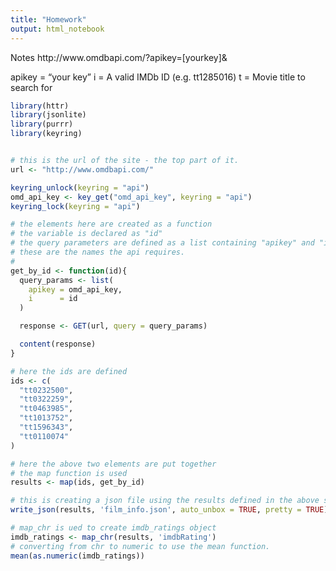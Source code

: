 ```yaml
---
title: "Homework"
output: html_notebook
---
```


Notes
http://www.omdbapi.com/?apikey=[yourkey]&

apikey = "your key"
i = A valid IMDb ID (e.g. tt1285016)
t = Movie title to search for

```r
library(httr)
library(jsonlite)
library(purrr)
library(keyring)


# this is the url of the site - the top part of it.
url <- "http://www.omdbapi.com/"
```



```r
keyring_unlock(keyring = "api")
omd_api_key <- key_get("omd_api_key", keyring = "api")
keyring_lock(keyring = "api")

# the elements here are created as a function
# the variable is declared as "id"
# the query parameters are defined as a list containing "apikey" and "i".
# these are the names the api requires.
# 
get_by_id <- function(id){
  query_params <- list(
    apikey = omd_api_key,
    i      = id
  )

  response <- GET(url, query = query_params)

  content(response)
}
```

```r
# here the ids are defined
ids <- c(
  "tt0232500",
  "tt0322259",
  "tt0463985",
  "tt1013752",
  "tt1596343",
  "tt0110074"
)
```


```r
# here the above two elements are put together
# the map function is used
results <- map(ids, get_by_id)
```

```r
# this is creating a json file using the results defined in the above step
write_json(results, 'film_info.json', auto_unbox = TRUE, pretty = TRUE)
```


```r
# map_chr is ued to create imdb_ratings object
imdb_ratings <- map_chr(results, 'imdbRating')
# converting from chr to numeric to use the mean function.
mean(as.numeric(imdb_ratings))
```





